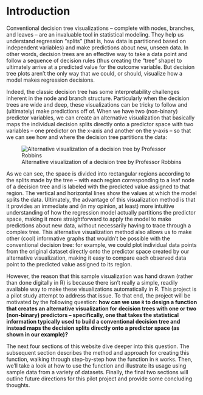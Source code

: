 # Introduction

Conventional decision tree visualizations -- complete with nodes, branches, and leaves -- are an invaluable tool in statistical modeling. They help us understand regression "splits" (that is, how data is partitioned based on independent variables) and make predictions about new, unseen data. In other words, decision trees are an effective way to take a data point and follow a sequence of decision rules (thus creating the "tree" shape) to ultimately arrive at a predicted value for the outcome variable. But decision tree plots aren’t the only way that we could, or should, visualize how a model makes regression decisions. 

Indeed, the classic decision tree has some interpretability challenges inherent in the node and branch structure. Particularly when the decision trees are wide and deep, these visualizations can be tricky to follow and (ultimately) make predictions off of. When we have two (non-binary) predictor variables, we can create an alternative visualization that basically maps the individual decision splits directly onto a predictor space with two variables -- one predictor on the x-axis and another on the y-axis -- so that we can see how and where the decision tree partitions the data:

![Alternative visualization of a decision tree by Professor Robbins](image.png)

As we can see, the space is divided into rectangular regions according to the splits made by the tree -- with each region corresponding to a leaf node of a decision tree and is labeled with the predicted value assigned to that region. The vertical and horizontal lines show the values at which the model splits the data. Ultimately, the advantage of this visualization method is that it provides an immediate and (in my opinion, at least) more intuitive understanding of how the regression model actually partitions the predictor space, making it more straightforward to apply the model to make predictions about new data, without necessarily having to trace through a complex tree. This alternative visualization method also allows us to make other (cool) informative graphs that wouldn't be possible with the conventional decision tree: for example, we could plot individual data points from the original dataset directly onto the predictor space created by our alternative visualization, making it easy to compare each observed data point to the predicted value assigned to its region.

However, the reason that this sample visualization was hand drawn (rather than done digitally in R) is because there isn’t really a simple, readily available way to make these visualizations automatically in R. This project is a pilot study attempt to address that issue. To that end, the project will be motivated by the following question: **how can we use `R` to design a function that creates an alternative visualization for decision trees with one or two (non-binary) predictors -- specifically, one that takes the statistical information typically used to build a conventional decision tree and instead maps the decision splits directly onto a predictor space (as shown in our example)?**

The next four sections of this website dive deeper into this question. The subsequent section describes the method and approach for creating this function, walking through step-by-step how the function in `R` works. Then, we'll take a look at how to use the function and illustrate its usage using sample data from a variety of datasets. Finally, the final two sections will outline future directions for this pilot project and provide some concluding thoughts.